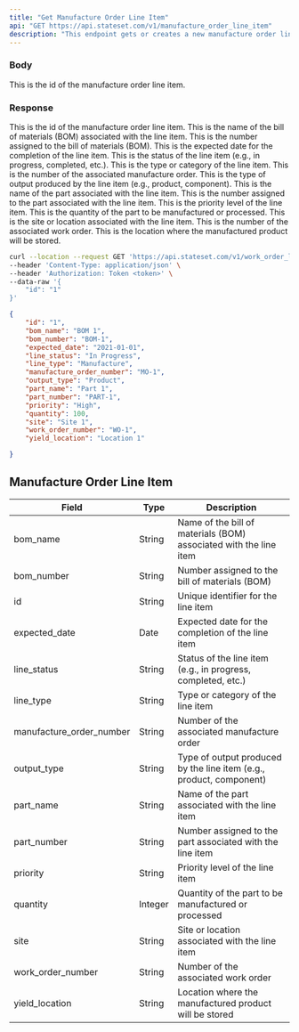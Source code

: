 ```yaml
---
title: "Get Manufacture Order Line Item"
api: "GET https://api.stateset.com/v1/manufacture_order_line_item"
description: "This endpoint gets or creates a new manufacture order line item."
---
```


### Body

<ParamField body="id" type="string">
  This is the id of the manufacture order line item.
</ParamField>

### Response

<ResponseField name="id" type="string">
  This is the id of the manufacture order line item.
</ResponseField>

<ResponseField name="bom_name" type="string">
  This is the name of the bill of materials (BOM) associated with the line item.
</ResponseField>

<ResponseField name="bom_number" type="string">
  This is the number assigned to the bill of materials (BOM).
</ResponseField>

<ResponseField name="expected_date" type="date">
  This is the expected date for the completion of the line item.
</ResponseField>

<ResponseField name="line_status" type="string">
  This is the status of the line item (e.g., in progress, completed, etc.).
</ResponseField>

<ResponseField name="line_type" type="string">
  This is the type or category of the line item.
</ResponseField>

<ResponseField name="manufacture_order_number" type="string">
  This is the number of the associated manufacture order.
</ResponseField>

<ResponseField name="output_type" type="string">
  This is the type of output produced by the line item (e.g., product, component).
</ResponseField>

<ResponseField name="part_name" type="string">
  This is the name of the part associated with the line item.
</ResponseField>

<ResponseField name="part_number" type="string">
  This is the number assigned to the part associated with the line item.
</ResponseField>

<ResponseField name="priority" type="string">
  This is the priority level of the line item.
</ResponseField>

<ResponseField name="quantity" type="integer">
  This is the quantity of the part to be manufactured or processed.
</ResponseField>

<ResponseField name="site" type="string">
  This is the site or location associated with the line item.
</ResponseField>

<ResponseField name="work_order_number" type="string">
  This is the number of the associated work order.
</ResponseField>

<ResponseField name="yield_location" type="string">
  This is the location where the manufactured product will be stored.
</ResponseField>

<RequestExample>

```bash cURL
curl --location --request GET 'https://api.stateset.com/v1/work_order_line_item' \
--header 'Content-Type: application/json' \
--header 'Authorization: Token <token>' \
--data-raw '{
    "id": "1"
}'
```

</RequestExample>

<ResponseExample>

```json Response
{
    "id": "1",
    "bom_name": "BOM 1",
    "bom_number": "BOM-1",
    "expected_date": "2021-01-01",
    "line_status": "In Progress",
    "line_type": "Manufacture",
    "manufacture_order_number": "MO-1",
    "output_type": "Product",
    "part_name": "Part 1",
    "part_number": "PART-1",
    "priority": "High",
    "quantity": 100,
    "site": "Site 1",
    "work_order_number": "WO-1",
    "yield_location": "Location 1"

}
```

</ResponseExample>


## Manufacture Order Line Item


| Field                      | Type    | Description                                                         |
| -------------------------- | ------- | ------------------------------------------------------------------- |
| bom\_name                  | String  | Name of the bill of materials (BOM) associated with the line item   |
| bom\_number                | String  | Number assigned to the bill of materials (BOM)                      |
| id                         | String  | Unique identifier for the line item                                 |
| expected\_date             | Date    | Expected date for the completion of the line item                   |
| line\_status               | String  | Status of the line item (e.g., in progress, completed, etc.)        |
| line\_type                 | String  | Type or category of the line item                                   |
| manufacture\_order\_number | String  | Number of the associated manufacture order                          |
| output\_type               | String  | Type of output produced by the line item (e.g., product, component) |
| part\_name                 | String  | Name of the part associated with the line item                      |
| part\_number               | String  | Number assigned to the part associated with the line item           |
| priority                   | String  | Priority level of the line item                                     |
| quantity                   | Integer | Quantity of the part to be manufactured or processed                |
| site                       | String  | Site or location associated with the line item                      |
| work\_order\_number        | String  | Number of the associated work order                                 |
| yield\_location            | String  | Location where the manufactured product will be stored              |
